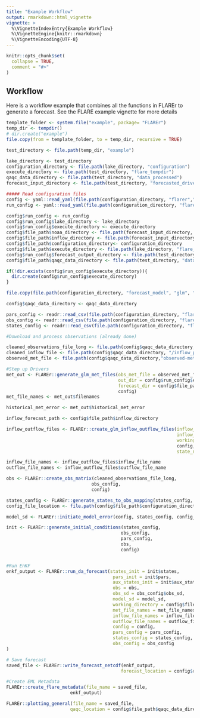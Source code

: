 ```yaml
---
title: "Example Workflow"
output: rmarkdown::html_vignette
vignette: >
  %\VignetteIndexEntry{Example Workflow}
  %\VignetteEngine{knitr::rmarkdown}
  %\VignetteEncoding{UTF-8}
---
```


```r
knitr::opts_chunk$set(
  collapse = TRUE,
  comment = "#>"
)
```


## Workflow

Here is a workflow example that combines all the functions in FLAREr to generate a forecast.  See the FLARE example vignette for more details

```r

template_folder <- system.file("example", package= "FLAREr")
temp_dir <- tempdir()
# dir.create("example")
file.copy(from = template_folder, to = temp_dir, recursive = TRUE)

test_directory <- file.path(temp_dir, "example")

lake_directory <- test_directory
configuration_directory <- file.path(lake_directory, "configuration")
execute_directory <- file.path(test_directory, "flare_tempdir")
qaqc_data_directory <- file.path(test_directory, "data_processed")
forecast_input_directory <- file.path(test_directory, "forecasted_drivers")

##### Read configuration files
config <- yaml::read_yaml(file.path(configuration_directory, "flarer","configure_flare.yml"))
run_config <- yaml::read_yaml(file.path(configuration_directory, "flarer","configure_run.yml"))

config$run_config <- run_config
config$run_config$lake_directory <- lake_directory
config$run_config$execute_directory <- execute_directory
config$file_path$noaa_directory <- file.path(forecast_input_directory, config$met$forecast_met_model)
config$file_path$inflow_directory <- file.path(forecast_input_directory, config$inflow$forecast_inflow_model)
config$file_path$configuration_directory<- configuration_directory
config$file_path$execute_directory <- file.path(lake_directory, "flare_tempdir")
config$run_config$forecast_output_directory <- file.path(test_directory, "forecast_output")
config$file_path$qaqc_data_directory <- file.path(test_directory, "data_processed")

if(!dir.exists(config$run_config$execute_directory)){
  dir.create(config$run_config$execute_directory)
}

file.copy(file.path(configuration_directory, "forecast_model", "glm", "glm3.nml"), execute_directory)

config$qaqc_data_directory <- qaqc_data_directory

pars_config <- readr::read_csv(file.path(configuration_directory, "flarer", config$model_settings$par_config_file), col_types = readr::cols())
obs_config <- readr::read_csv(file.path(configuration_directory, "flarer", config$model_settings$obs_config_file), col_types = readr::cols())
states_config <- readr::read_csv(file.path(configuration_directory, "flarer", config$model_settings$states_config_file), col_types = readr::cols())

#Download and process observations (already done)

cleaned_observations_file_long <- file.path(config$qaqc_data_directory,"observations_postQAQC_long.csv")
cleaned_inflow_file <- file.path(config$qaqc_data_directory, "/inflow_postQAQC.csv")
observed_met_file <- file.path(config$qaqc_data_directory,"observed-met_fcre.nc")

#Step up Drivers
met_out <- FLAREr::generate_glm_met_files(obs_met_file = observed_met_file,
                                          out_dir = config$run_config$execute_directory,
                                          forecast_dir = config$file_path$noaa_directory,
                                          config)
met_file_names <- met_out$filenames

historical_met_error <- met_out$historical_met_error

inflow_forecast_path <- config$file_path$inflow_directory

inflow_outflow_files <- FLAREr::create_glm_inflow_outflow_files(inflow_file_dir = inflow_forecast_path,
                                                                inflow_obs = cleaned_inflow_file,
                                                                working_directory = config$run_config$execute_directory,
                                                                config,
                                                                state_names = NULL)

inflow_file_names <- inflow_outflow_files$inflow_file_name
outflow_file_names <- inflow_outflow_files$outflow_file_name

obs <- FLAREr::create_obs_matrix(cleaned_observations_file_long,
                                obs_config,
                                config)

states_config <- FLAREr::generate_states_to_obs_mapping(states_config, obs_config)
config_file_location <- file.path(config$file_path$configuration_directory, "flarer")

model_sd <- FLAREr::initiate_model_error(config, states_config, config_file_location)

init <- FLAREr::generate_initial_conditions(states_config,
                                           obs_config,
                                           pars_config,
                                           obs,
                                           config)


#Run EnKF
enkf_output <- FLAREr::run_da_forecast(states_init = init$states,
                                        pars_init = init$pars,
                                        aux_states_init = init$aux_states_init,
                                        obs = obs,
                                        obs_sd = obs_config$obs_sd,
                                        model_sd = model_sd,
                                        working_directory = config$file_path$execute_directory,
                                        met_file_names = met_file_names,
                                        inflow_file_names = inflow_file_names,
                                        outflow_file_names = outflow_file_names,
                                        config = config,
                                        pars_config = pars_config,
                                        states_config = states_config,
                                        obs_config = obs_config
)

# Save forecast
saved_file <- FLAREr::write_forecast_netcdf(enkf_output,
                                           forecast_location = config$run_config$forecast_output_directory)

#Create EML Metadata
FLAREr::create_flare_metadata(file_name = saved_file,
                        enkf_output)

FLAREr::plotting_general(file_name = saved_file,
                        qaqc_location = config$file_path$qaqc_data_directory)


```
